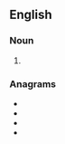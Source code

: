 ==English==

===Noun===
{{head|en|noun plural form}}

# {{plural of|ectara|lang=en}}

===Anagrams===
* {{l|en|acaters}}
* {{l|en|car seat}}
* {{l|en|Caserta}}
* {{l|en|sacrate}}